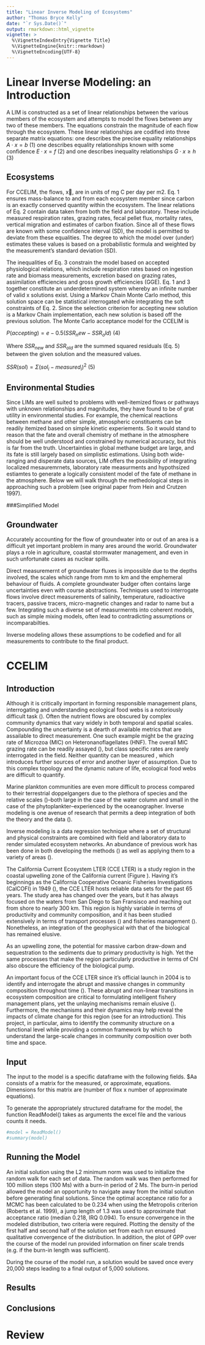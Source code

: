 ```yaml
---
title: "Linear Inverse Modeling of Ecosystems"
author: "Thomas Bryce Kelly"
date: "`r Sys.Date()`"
output: rmarkdown::html_vignette
vignette: >
  %\VignetteIndexEntry{Vignette Title}
  %\VignetteEngine{knitr::rmarkdown}
  %\VignetteEncoding{UTF-8}
---
```


# Linear Inverse Modeling: an Introduction

A LIM is constructed as a set of linear relationships between the various members of the ecosystem and attempts to model the flows between any two of these members. The equations constrain the magnitude of each flow through the ecosystem. These linear relationships are codified into three separate matrix equations: one describes the precise equality relationships
$A⋅x = b$ (1)
one describes equality relationships known with some confidence
$E⋅x = f$ (2)
and one describes inequality relationships
$G⋅x ≥ h$ (3)

## Ecosystems

For CCELIM, the flows, x⃗, are in units of mg C per day per m2. 
Eq. 1 ensures mass-balance to and from each ecosystem member since carbon is an exactly conserved quantity within the ecosystem. The linear relations of Eq. 2 contain data taken from both the field and laboratory. These include measured respiration rates, grazing rates, fecal pellet flux, mortality rates, vertical migration and estimates of carbon fixation. Since all of these flows are known with some confidence interval (SD), the model is permitted to deviate from these equalities. The degree to which the model over (under) estimates these values is based on a probabilistic formula and weighted by the measurement’s standard deviation (SD). 

The inequalities of Eq. 3 constrain the model based on accepted physiological relations, which include respiration rates based on ingestion rate and biomass measurements, excretion based on grazing rates, assimilation efficiencies and gross growth efficiencies (GGE). 
Eq. 1 and 3 together constitute an underdetermined system whereby an infinite number of valid x solutions exist. Using a Markov Chain Monte Carlo method, this solution space can be statistical interrogated while integrating the soft constraints of Eq. 2. Since the selection criterion for accepting new solution is a Markov Chain implementation, each new solution is based off the previous solution. The Monte Carlo acceptance model for the CCELIM is

$P(accepting) = e-0.5(SSR_new-SSR_old)$ (4)

Where $SSR_{new}$ and $SSR_{old}$ are the summed squared residuals (Eq. 5) between the given solution and the measured values.

$SSR(sol) = Σ (sol_i-measured_i)^2$  (5)


## Environmental Studies
Since LIMs are well suited to problems with well-itemized flows or pathways with unknown relationships and magnitudes, they have found to be of grat utility in environmental studies. For example, the chemical reactions between methane and other simple, atmospheric constituents can be readily itemized based on simple kinetic experiements. So it would stand to reason that the fate and overall chemistry of methane in the atmosphere should be well understood and constrained by numerical accuracy, but this is far from the truth. Uncertainties in global methane budget are large, and its fate is still largely based on simplistic estimations. Using both wide-ranging and disperate data sources, LIM offers the possibility of integrating localized mesauremrnets, laboratory rate measurments and hypothsized estiamtes to generate a logically consistent model of the fate of methane in the atmosphere. Below we will walk through the methedological steps in approaching such a problem (see original paper from Hein and Crutzen 1997). 

###Simplified Model


## Groundwater
Accurately accounting for the flow of groundwater into or out of an area is a difficult yet important problem in many ares around the world. Groundwater plays a role in agriculture, coastal stormwater management, and even in such unfortunate cases as nuclear spills.

Direct measuremernt of groundwater fluxes is impossible due to the depths involved, the scales which range from mm to km and the emphemeral behaviour of fluids. A complete groundwater budger often contains large uncertainties even with course abstractions. Techniques used to interrogate flows involve direct measurements of salinity, temperature, radioactive tracers, passive tracers, micro-magnetic changes and radar to name but a few. Integrating such a diverse set of measurmernts into coherent models, such as simple mixing models, often lead to contradicting assumptions or incomparabilties.

Inverse modeling allows these assumptions to be codefied and for all measurements to contribute to the final product.

# CCELIM

## Introduction
Although it is critically important in forming responsible management plans, interrogating and understanding ecological food webs is a notoriously difficult task (\cite{Raffaelli2006}). Often the nutrient flows are obscured by complex community dynamics that vary widely in both temporal and spatial scales. Compounding the uncertainty is a dearth of available metrics that are assailable to direct measurement. One such example might be the grazing rate of Microzoa (MIC) on Heteronanoflagellates (HNF). The overall MIC grazing rate can be readily assayed (\cite{Taniguchi2012}), but class specific rates are rarely interrogated in the field. Neither quantity can be measured \emph{in situ}, which introduces further sources of error and another layer of assumption. Due to this complex topology and the dynamic nature of life, ecological food webs are difficult to quantify.

Marine plankton communities are even more difficult to process compared to their terrestrial doppelgangers due to the plethora of species and the relative scales (\cite{Nencioli})--both large in the case of the water column and small in the case of the phytoplankter--experienced by the oceanographer. Inverse modeling is one avenue of research that permits a deep integration of both the theory and the data (\cite{van}).

Inverse modeling is a data regression technique where a set of structural and physical constraints are combined with field and laboratory data to render simulated ecosystem networks. An abundance of previous work has been done in both developing the methods (\cite{Stukel2,Saint-Beat2013}) as well as applying them to a variety of areas (\cite{Vezina1988,Richardson2004,van}).

The California Current Ecosystem LTER (CCE LTER) is a study region in the coastal upwelling zone of the California current (Figure \ref{LTER}). Having it's beginnings as the California Cooperative Oceanic Fisheries Investigations (CalCOFI) in 1949 (\cite{Ohman2003}), the CCE LTER hosts reliable data sets for the past 65 years. The study area has changed over the years, but it has always focused on the waters from San Diego to San Fransisco and reaching out from shore to nearly 300 km. This region is highly variable in terms of productivity and community composition, and it has been studied extensively in terms of transport processes (\cite{Auad}) and fisheries management (\cite{Field, Coleman}). Nonetheless, an integration of the geophysical with that of the biological has remained elusive.

As an upwelling zone, the potential for massive carbon draw-down and sequestration to the sediments due to primary productivity is high. Yet the same processes that make the region particularly productive in terms of Chl \emph{a} also obscure the efficiency of the biological pump.

An important focus of the CCE LTER since it's official launch in 2004 is to identify and interrogate the abrupt and massive changes in community composition throughout time (\cite{Goericke2015}). These abrupt and non-linear transitions in ecosystem composition are critical to formulating intelligent fishery management plans, yet the unlaying mechanisms remain elusive (\cite{Ohman2004}). Furthermore, the mechanisms and their dynamics may help reveal the impacts of climate change for this region (see \cite{Ohman2013} for an introduction). This project, in particular, aims to identify the community structure on a functional level while providing a common framework by which to understand the large-scale changes in community composition over both time and space.

## Input
The input to the model is a specific dataframe with the following fields. $Aa consists of a matrix for the measured, or approximate, equations. Dimensions for this matrix are (number of flox x number of approximate equations).

To generate the appropriately structured dataframe for the model, the function ReadModel() takes as arguments the excel file and the various counts it needs.

```r
#model = ReadModel()
#summary(model)
```

## Running the Model

An initial solution using the L2 minimum norm was used to initialize the random walk for each set of data. The random walk was then performed for 100 million steps (100 Ms) with a burn-in period of 2 Ms. The burn-in period allowed the model an opportunity to navigate away from the initial solution before generating final solutions. Since the optimal acceptance ratio for a MCMC has been calculated to be 0.234 when using the Metropolis criterion (Roberts et al. 1999), a jump length of 1.3 was used to approximate that acceptance ratio (median 0.218, IRQ 0.094). To ensure convergence in the modeled distribution, two criteria were required. Plotting the density of the first half and second half of the solution set from each run ensured qualitative convergence of the distribution. In addition, the plot of GPP over the course of the model run provided information on finer scale trends (e.g. if the burn-in length was sufficient). 

During the course of the model run, a solution would be saved once every 20,000 steps leading to a final output of 5,000 solutions. 


## Results

## Conclusions

# Review
